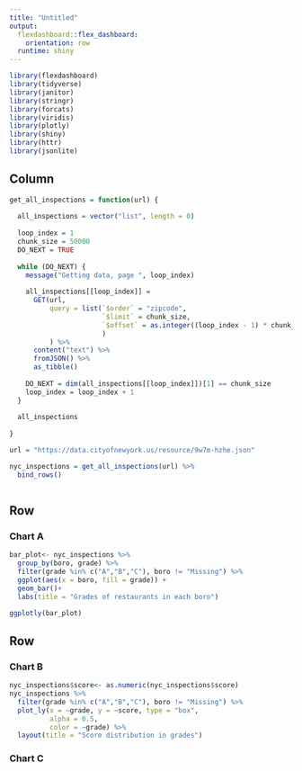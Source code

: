 ```yaml
---
title: "Untitled"
output: 
  flexdashboard::flex_dashboard:
    orientation: row
  runtime: shiny
---
```


```r
library(flexdashboard)
library(tidyverse)
library(janitor)
library(stringr)
library(forcats)
library(viridis)
library(plotly)
library(shiny)
library(httr)
library(jsonlite)
```

Column {.sidebar}
-----------------------------------------------------------------------

```r
get_all_inspections = function(url) {
  
  all_inspections = vector("list", length = 0)
  
  loop_index = 1
  chunk_size = 50000
  DO_NEXT = TRUE
  
  while (DO_NEXT) {
    message("Getting data, page ", loop_index)
    
    all_inspections[[loop_index]] = 
      GET(url,
          query = list(`$order` = "zipcode",
                       `$limit` = chunk_size,
                       `$offset` = as.integer((loop_index - 1) * chunk_size)
                       )
          ) %>%
      content("text") %>%
      fromJSON() %>%
      as_tibble()
    
    DO_NEXT = dim(all_inspections[[loop_index]])[1] == chunk_size
    loop_index = loop_index + 1
  }
  
  all_inspections
  
}

url = "https://data.cityofnewyork.us/resource/9w7m-hzhe.json"

nyc_inspections = get_all_inspections(url) %>%
  bind_rows() 

```

```r

```


Row
-----------------------------------------------------------------------

### Chart A

```r
bar_plot<- nyc_inspections %>% 
  group_by(boro, grade) %>% 
  filter(grade %in% c("A","B","C"), boro != "Missing") %>% 
  ggplot(aes(x = boro, fill = grade)) + 
  geom_bar()+
  labs(title = "Grades of restaurants in each boro")

ggplotly(bar_plot)

```

Row {.tabset .tabset-fade}
-----------------------------------------------------------------------

### Chart B
```r
nyc_inspections$score<- as.numeric(nyc_inspections$score)
nyc_inspections %>% 
  filter(grade %in% c("A","B","C"), boro != "Missing") %>% 
  plot_ly(x = ~grade, y = ~score, type = "box",
          alpha = 0.5, 
          color = ~grade) %>%
  layout(title = "Score distribution in grades")

```

### Chart C

```r

```

